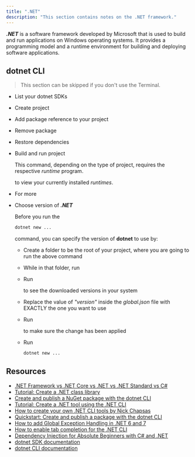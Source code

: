 ```yaml
---
title: ".NET"
description: "This section contains notes on the .NET framework."
---
```



***.NET*** is a software framework developed by Microsoft that is used to build and run applications on Windows operating systems.
It provides a programming model and a runtime environment for building and deploying software applications.

## dotnet CLI

> This section can be skipped if you don't use the Terminal.

- List your dotnet SDKs

  <Gist gistCode="2b192ecdd9213f18fca22b72c30fab2e" fileName="dotnet-sdks-list.sh" />

- Create project

  <Gist gistCode="2b192ecdd9213f18fca22b72c30fab2e" fileName="dotnet-new.sh" />

- Add package reference to your project

  <Gist gistCode="2b192ecdd9213f18fca22b72c30fab2e" fileName="dotnet-package-add.sh" />

- Remove package

  <Gist gistCode="2b192ecdd9213f18fca22b72c30fab2e" fileName="dotnet-package-remove.sh" />

- Restore dependencies

  <Gist gistCode="2b192ecdd9213f18fca22b72c30fab2e" fileName="dotnet-restore.sh" />

- Build and run project

  <Gist gistCode="2b192ecdd9213f18fca22b72c30fab2e" fileName="dotnet-run.sh" />

  This command, depending on the type of project, requires the respective *runtime* program.

  <Gist gistCode="2b192ecdd9213f18fca22b72c30fab2e" fileName="dotnet-runtimes-list.sh" />

  to view your currently installed *runtimes*.
- For more

  <Gist gistCode="2b192ecdd9213f18fca22b72c30fab2e" fileName="dotnet-help.sh" />

- Choose version of ***.NET***

  Before you run the

  ```bash
  dotnet new ...
  ```

  command, you can specify the version of **dotnet** to use by:
  - Create a folder to be the root of your project, where you are going to run the above command
  - While in that folder, run

    <Gist gistCode="2b192ecdd9213f18fca22b72c30fab2e" fileName="dotnet-new-globaljson.sh" />

  - Run

    <Gist gistCode="2b192ecdd9213f18fca22b72c30fab2e" fileName="dotnet-sdks-list.sh" />

    to see the downloaded versions in your system
  - Replace the value of *"version"* inside the *global.json* file with EXACTLY the one you want to use
  - Run

    <Gist gistCode="2b192ecdd9213f18fca22b72c30fab2e" fileName="dotnet-version.sh" />

    to make sure the change has been applied
  - Run

    ```bash
    dotnet new ...
    ```

## Resources

- [.NET Framework vs .NET Core vs .NET vs .NET Standard vs C#](https://youtu.be/4olO9UjRiww)
- [Tutorial: Create a .NET class library](https://learn.microsoft.com/en-us/dotnet/core/tutorials/library-with-visual-studio-code)
- [Create and publish a NuGet package with the dotnet CLI](https://github.com/NuGet/docs.microsoft.com-nuget/blob/main/docs/quickstart/create-and-publish-a-package-using-the-dotnet-cli.md)
- [Tutorial: Create a .NET tool using the .NET CLI](https://learn.microsoft.com/en-us/dotnet/core/tools/global-tools-how-to-create)
- [How to create your own .NET CLI tools by Nick Chapsas](https://youtu.be/JNDgcBDZPkU)
- [Quickstart: Create and publish a package with the dotnet CLI](https://learn.microsoft.com/en-us/nuget/quickstart/create-and-publish-a-package-using-the-dotnet-cli)
- [How to add Global Exception Handling in .NET 6 and 7](https://blog.christian-schou.dk/how-to-do-global-exception-handling-in-net-6-and-7/)
- [How to enable tab completion for the .NET CLI](https://learn.microsoft.com/en-us/dotnet/core/tools/enable-tab-autocomplete)
- [Dependency Injection for Absolute Beginners with C# and .NET](https://youtu.be/tTJetZj3vg0)
- [dotnet SDK documentation](https://docs.microsoft.com/en-us/dotnet/core/sdk)
- [dotnet CLI documentation](https://docs.microsoft.com/en-us/dotnet/core/tools/)
